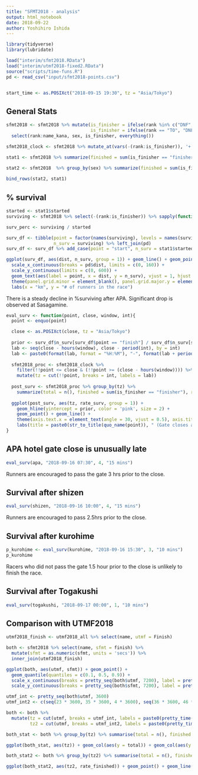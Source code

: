 ```yaml
---
title: "SFMT2018 - analysis"
output: html_notebook
date: 2018-09-22
author: Yoshihiro Ishida
---
```


```r
library(tidyverse)
library(lubridate)

load("interim/sfmt2018.RData")
load("interim/utmf2018-fixed2.RData")
source("scripts/time-funs.R")
pd <- read_csv("input/sfmt2018-points.csv")


start_time <- as.POSIXct("2018-09-15 19:30", tz = "Asia/Tokyo")
```


## General Stats

```r
sfmt2018 <- sfmt2018 %>% mutate(is_finisher = ifelse(rank %in% c("DNF", "DNS", "TO"), rank, "finisher"), 
                                is_finisher = ifelse(rank == "TO", "DNF", is_finisher)) %>%
  select(rank:name_kana, sex, is_finisher, everything())

sfmt2018_clock <- sfmt2018 %>% mutate_at(vars(-(rank:is_finisher)), '+', start_time)

stat1 <- sfmt2018 %>% summarize(finished = sum(is_finisher == "finisher"), started = sum(rank != "DNS"), total = n(), `rate_finished(%)` = format(finished / started * 100, digits = 3)) %>% mutate(sex = "total")
  
stat2 <- sfmt2018  %>% group_by(sex) %>% summarize(finished = sum(is_finisher == "finisher"), started = sum(rank != "DNS"), total = n(), `rate_finished(%)` = format(finished / started * 100, digits = 3))

bind_rows(stat2, stat1)
```


## % survival

```r
started <- stat1$started
surviving <- sfmt2018 %>% select(-(rank:is_finisher)) %>% sapply(function(x) sum(!is.na(x)))

surv_perc <- surviving / started

surv_df <- tibble(point = factor(names(surviving), levels = names(surviving)), 
                  n_surv = surviving) %>% left_join(pd)
surv_df <- surv_df %>% add_case(point = "start", n_surv = stat1$started[1], dist = 0)

ggplot(surv_df, aes(dist, n_surv, group = 1)) + geom_line() + geom_point() + 
  scale_x_continuous(breaks = pd$dist, limits = c(0, 160)) +
  scale_y_continuous(limits = c(0, 600)) + 
  geom_text(aes(label = point, x = dist, y = n_surv), vjust = 1, hjust = 1) +
  theme(panel.grid.minor = element_blank(), panel.grid.major.y = element_blank()) +
  labs(x = "km", y = "# of runners in the race")
```

There is a steady decline in %surviving after APA. Significant drop is observed at Sasagamine.

```r
eval_surv <- function(point, close, window, int){
  point <- enquo(point)

  close <- as.POSIXct(close, tz = "Asia/Tokyo")
  
  prior <- surv_df$n_surv[surv_df$point == "finish"] / surv_df$n_surv[surv_df$point == quo_name(point)]
  lab <- seq(close - hours(window), close - period(int), by = int)
  lab <- paste0(format(lab, format = "%H:%M"), "-", format(lab + period(int), format = "%H:%M"))
  
  sfmt2018_proc <- sfmt2018_clock %>% 
    filter(!!point <= close & (!!point >= (close - hours(window)))) %>% 
    mutate(tz = cut(!!point, breaks = int, labels = lab))
  
  post_surv <- sfmt2018_proc %>% group_by(tz) %>% 
    summarize(total = n(), finished = sum(is_finisher == "finisher"), rate_surv = finished / total)
  
  ggplot(post_surv, aes(tz, rate_surv, group = 1)) +
    geom_hline(yintercept = prior, color = 'pink', size = 2) +
    geom_point() + geom_line() + 
    theme(axis.text.x = element_text(angle = 30, vjust = 0.5), axis.title.x = element_blank()) +
    labs(title = paste0(str_to_title(quo_name(point)), " (Gate closes at ", format(close, format = "%H:%M"), ")"))
}
```

## APA hotel gate close is unusually late

```r
eval_surv(apa, "2018-09-16 07:30", 4, "15 mins")
```

Runners are encouraged to pass the gate 3 hrs prior to the close.

## Survival after shizen

```r
eval_surv(shizen, "2018-09-16 10:00", 4, "15 mins")
```

Runners are encouraged to pass 2.5hrs prior to the close.


## Survival after kurohime

```r
p_kurohime <- eval_surv(kurohime, "2018-09-16 15:30", 3, "10 mins")
p_kurohime
```

Racers who did not pass the gate 1.5 hour prior to the close is unlikely to finish the race.

## Survival after Togakushi

```r
eval_surv(togakushi, "2018-09-17 00:00", 1, "10 mins")
```

## Comparison with UTMF2018

```r
utmf2018_finish <- utmf2018_all %>% select(name, utmf = Finish)

both <- sfmt2018 %>% select(name, sfmt = finish) %>%
  mutate(sfmt = as.numeric(sfmt, units = 'secs')) %>% 
  inner_join(utmf2018_finish)

ggplot(both, aes(utmf, sfmt)) + geom_point() + 
  geom_quantile(quantiles = c(0.1, 0.5, 0.9)) +
  scale_x_continuous(breaks = pretty_seq(both$utmf, 7200), label = pretty_time(pretty_seq(both$utmf, 7200))) +
  scale_y_continuous(breaks = pretty_seq(both$sfmt, 7200), label = pretty_time(pretty_seq(both$sfmt, 7200)))
```

```r
utmf_int <- pretty_seq(both$utmf, 3600)
utmf_int2 <- c(seq(23 * 3600, 35 * 3600, 4 * 3600), seq(36 * 3600, 46 * 3600, 3600))

both <- both %>% 
  mutate(tz = cut(utmf, breaks = utmf_int, labels = paste0(pretty_time(utmf_int[-length(utmf_int)]), "-")),
         tz2 = cut(utmf, breaks = utmf_int2, labels = paste0(pretty_time(utmf_int2[-length(utmf_int2)]), "-")))

both_stat <- both %>% group_by(tz) %>% summarise(total = n(), finished = sum(!is.na(sfmt)), rate_finished = finished / total)

ggplot(both_stat, aes(tz)) + geom_col(aes(y = total)) + geom_col(aes(y = finished), fill = 'pink') + theme(axis.text.x = element_text(angle = 30))

both_stat2 <- both %>% group_by(tz2) %>% summarise(total = n(), finished = sum(!is.na(sfmt)), rate_finished = finished / total)

ggplot(both_stat2, aes(tz2, rate_finished)) + geom_point() + geom_line(aes(group = 1)) + theme(axis.text.x = element_text(angle = 30)) + labs(x = "UTMF2018 time", y = "SFMT2018 finish rate")
```

